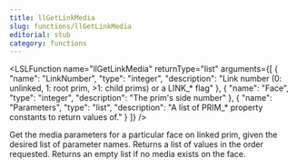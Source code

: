 ```yaml
---
title: llGetLinkMedia
slug: functions/llGetLinkMedia
editorial: stub
category: functions
---
```


<LSLFunction
	name="llGetLinkMedia"
	returnType="list"
	arguments={[
	{
		"name": "LinkNumber",
		"type": "integer",
		"description": "Link number (0: unlinked, 1: root prim, &gt;1: child prims) or a LINK_* flag"
	},
	{
		"name": "Face",
		"type": "integer",
		"description": "The prim's side number"
	},
	{
		"name": "Parameters",
		"type": "list",
		"description": "A list of PRIM_* property constants to return values of."
	}
]}
/>

Get the media parameters for a particular face on linked prim, given the desired list of parameter names. Returns a list of values in the order requested.	Returns an empty list if no media exists on the face.
